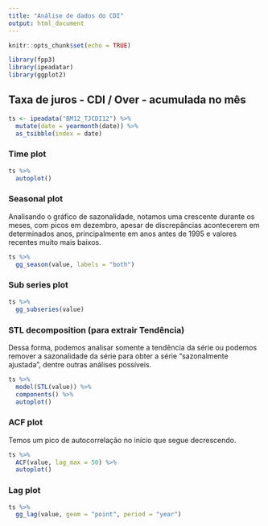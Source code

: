 ---
title: "Análise de dados do CDI"
output: html_document
---

```{r setup, include=FALSE}
knitr::opts_chunk$set(echo = TRUE)
```

```{r libraries}
library(fpp3)
library(ipeadatar)
library(ggplot2)
```

## Taxa de juros - CDI / Over - acumulada no mês

```{r ts_data}
ts <- ipeadata("BM12_TJCDI12") %>% 
  mutate(date = yearmonth(date)) %>%
  as_tsibble(index = date)
```

### Time plot

```{r time_plot}
ts %>% 
  autoplot()
```

### Seasonal plot

Analisando o gráfico de sazonalidade, notamos uma crescente durante os meses, com picos em dezembro, apesar de discrepâncias acontecerem em determinados anos, principalmente em anos antes de 1995 e valores recentes muito mais baixos.

```{r seasonal_plot}
ts %>% 
  gg_season(value, labels = "both")
```

### Sub series plot

```{r sub_series_plot}
ts %>% 
  gg_subseries(value)
```

### STL decomposition (para extrair Tendência)

Dessa forma, podemos analisar somente a tendência da série ou podemos remover a sazonalidade da série para obter a série “sazonalmente ajustada”, dentre outras análises possíveis.

```{r stl_decomposition}
ts %>% 
  model(STL(value)) %>%
  components() %>%
  autoplot()
```

### ACF plot

Temos um pico de autocorrelação no início que segue decrescendo.

```{r acf_plot}
ts %>% 
  ACF(value, lag_max = 50) %>%
  autoplot()
```

### Lag plot

```{r lag_plot}
ts %>% 
  gg_lag(value, geom = "point", period = "year")
```
